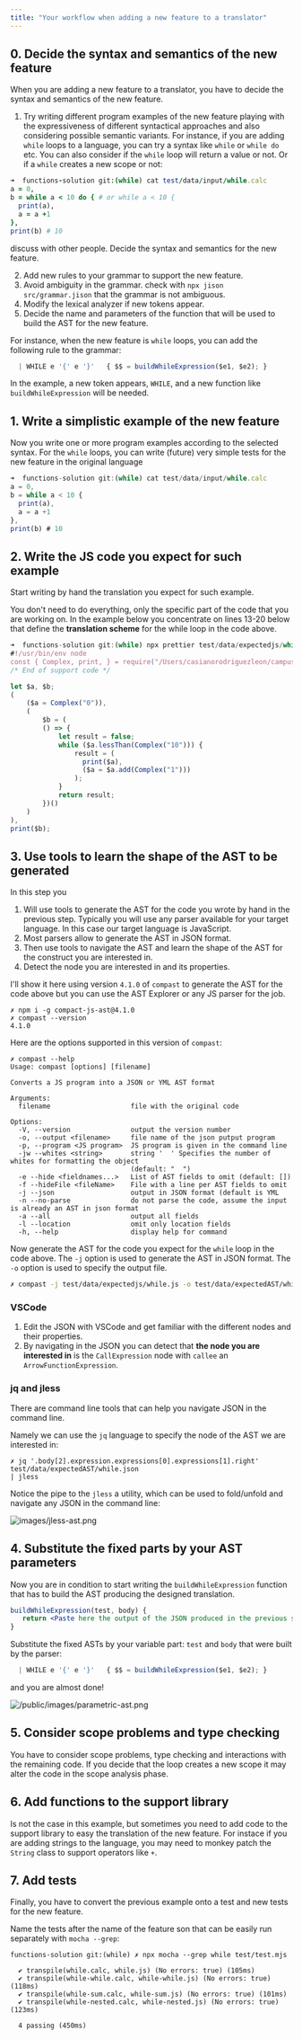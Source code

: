```yaml
---
title: "Your workflow when adding a new feature to a translator"
---
```



## 0. Decide the syntax and semantics of the new feature

When you are adding a new feature to a translator, you have to decide the syntax and semantics of the new feature.

1. Try writing different program examples of the new feature playing with the expressiveness of different syntactical approaches and also considering possible semantic variants. For instance, if you are adding `while` loops to a language, you can try a syntax like `while` or `while do` etc. You can also consider if the `while` loop will return a value or not. Or if a `while` creates a new scope or not:

```ruby  showLineNumbers copy {3-6}
➜  functions-solution git:(while) cat test/data/input/while.calc 
a = 0,
b = while a < 10 do { # or while a < 10 {
  print(a),
  a = a +1
},
print(b) # 10
```

discuss with other people. Decide the syntax and semantics for the new feature.


2. Add new rules to your grammar to support the new feature. 
3. Avoid ambiguity in the grammar. check with `npx jison src/grammar.jison` that the grammar is not ambiguous.
4. Modify the lexical analyzer if new tokens appear.
5. Decide the name and parameters of the function that will be used to build the AST for the new feature.
   
For instance, when the new feature is `while` loops, you can add the following rule to the grammar:

```js filename="src/grammar.jison"
  | WHILE e '{' e '}'   { $$ = buildWhileExpression($e1, $e2); }
```

In the example, a new token appears, `WHILE`, and a new function like `buildWhileExpression` will be needed.

## 1. Write a simplistic example of the new feature

Now you write one or more program examples according  to the selected syntax. For the `while` loops, you can write (future) very simple tests for the new feature in the original language

```js filename="test/data/input/while.calc" showLineNumbers copy {3-6}
➜  functions-solution git:(while) cat test/data/input/while.calc 
a = 0,
b = while a < 10 {
  print(a),
  a = a +1
},
print(b) # 10
```

## 2. Write the JS code you expect for such example

Start writing by hand the translation you expect for such example.

You don't need to do everything, only the specific part of the code that you are working on.
In the example below you concentrate on lines 13-20 below that 
define the **translation scheme** for the while loop in the code above.

```js filename="test/data/expectedjs/while.js" showLineNumbers copy {13-20} /prettier/
➜  functions-solution git:(while) npx prettier test/data/expectedjs/while.js 
#!/usr/bin/env node
const { Complex, print, } = require("/Users/casianorodriguezleon/campus-virtual/2223/pl2223/practicas/functions/functions-solution/src/support-lib.js");
/* End of support code */

let $a, $b;
(
    ($a = Complex("0")),
    (
        $b = (
        () => {
            let result = false;
            while ($a.lessThan(Complex("10"))) {
                result = (
                  print($a), 
                  ($a = $a.add(Complex("1")))
                );
            }
            return result;
        })()
    )
),
print($b);
```

## 3. Use tools to learn the shape of the AST to be generated

In this step you 
1. Will use tools to generate the AST for the code you wrote by hand in the previous step. Typically you will use any parser available for your target language. In this case our target language is JavaScript.
2. Most parsers allow to generate the AST in JSON format.
3. Then use tools to navigate the AST and learn the shape of the AST for the construct you are interested in.
4. Detect the node you are interested in and its properties.


I'll show it here using version `4.1.0` of `compast` to generate the AST for the code above but you can use the AST Explorer or any JS parser for the job.

```
✗ npm i -g compact-js-ast@4.1.0
✗ compast --version
4.1.0
```
Here are the options supported in this version of `compast`:

```
✗ compast --help
Usage: compast [options] [filename]

Converts a JS program into a JSON or YML AST format

Arguments:
  filename                    file with the original code

Options:
  -V, --version               output the version number
  -o, --output <filename>     file name of the json putput program
  -p, --program <JS program>  JS program is given in the command line
  -jw --whites <string>       string '  ' Specifies the number of whites for formatting the object
                              (default: "  ")
  -e --hide <fieldnames...>   List of AST fields to omit (default: [])
  -f --hideFile <fileName>    File with a line per AST fields to omit
  -j --json                   output in JSON format (default is YML
  -n --no-parse               do not parse the code, assume the input is already an AST in json format
  -a --all                    output all fields
  -l --location               omit only location fields
  -h, --help                  display help for command
```

Now generate the AST for the code you expect for the `while` loop in the code above. 
The `-j` option is used to generate the AST in JSON format. The `-o` option is used to specify the output file.

```sh
✗ compast -j test/data/expectedjs/while.js -o test/data/expectedAST/while.json
```

### VSCode

1. Edit the JSON with VSCode and get familiar with the different nodes and their properties.
2. By navigating in the JSON you can detect that **the node you are interested in**
is  the `CallExpression` node with `callee`  an `ArrowFunctionExpression`. 

### jq and jless

There are command line tools that can help you navigate JSON in the command line.

Namely we can use the `jq` language to specify the node of the AST we are interested in:

```jq /jless/
✗ jq '.body[2].expression.expressions[0].expressions[1].right' test/data/expectedAST/while.json
| jless
```

Notice the pipe to the `jless` a utility,  which can be used to fold/unfold and 
navigate any JSON in the command line:

![images/jless-ast.png](/images/jless-ast.png)

## 4. Substitute the fixed parts by your AST parameters

Now you are in condition to start writing the `buildWhileExpression` function that has to build the AST producing the designed translation.

```jsx src/ast-build.js
buildWhileExpression(test, body) {
   return <Paste here the output of the JSON produced in the previous step>
}
```

Substitute the fixed ASTs by your variable part: `test` and `body` that were built by the parser:

```js filename="src/grammar.jison"
  | WHILE e '{' e '}'   { $$ = buildWhileExpression($e1, $e2); }
```

and you are almost done!

![/public/images/parametric-ast.png](/images/parametric-ast.png)

## 5. Consider scope problems and type checking

You have to consider scope problems, type checking and interactions with the remaining code. If you decide that the loop creates a new scope it may alter the code in the scope analysis phase.

## 6. Add functions to the support library

Is not the case in this example, but sometimes you need to add code to the support library to easy the translation of the new feature. For instace if you are adding strings to the language, you may need to monkey patch the `String` class to support operators like `+`.

## 7. Add tests

Finally, you have to convert the previous example onto a test and new tests for the new feature.

Name the tests after the name of the feature son that can be easily run separately with `mocha --grep`:

```
functions-solution git:(while) ✗ npx mocha --grep while test/test.mjs 

  ✔ transpile(while.calc, while.js) (No errors: true) (105ms)
  ✔ transpile(while-while.calc, while-while.js) (No errors: true) (118ms)
  ✔ transpile(while-sum.calc, while-sum.js) (No errors: true) (101ms)
  ✔ transpile(while-nested.calc, while-nested.js) (No errors: true) (123ms)

  4 passing (450ms)
```